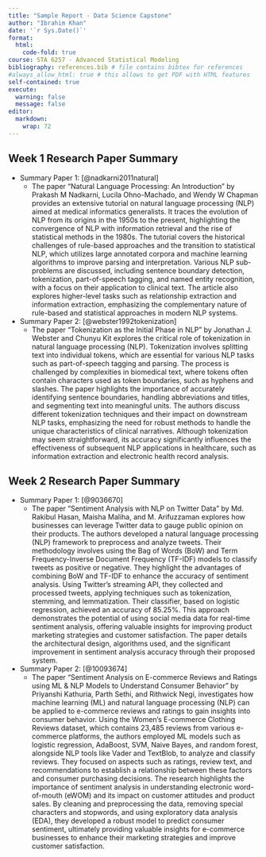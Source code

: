 ```yaml
---
title: "Sample Report - Data Science Capstone"
author: "Ibrahim Khan"
date: '`r Sys.Date()`'
format:
  html:
    code-fold: true
course: STA 6257 - Advanced Statistical Modeling
bibliography: references.bib # file contains bibtex for references
#always_allow_html: true # this allows to get PDF with HTML features
self-contained: true
execute: 
  warning: false
  message: false
editor: 
  markdown: 
    wrap: 72
---
```


## Week 1 Research Paper Summary
  - Summary Paper 1: [@nadkarni2011natural]
    - The paper "Natural Language Processing: An Introduction" by Prakash M Nadkarni, Lucila Ohno-Machado, and Wendy W Chapman provides an extensive tutorial on natural language processing (NLP) aimed at medical informatics generalists. It traces the evolution of NLP from its origins in the 1950s to the present, highlighting the convergence of NLP with information retrieval and the rise of statistical methods in the 1980s. The tutorial covers the historical challenges of rule-based approaches and the transition to statistical NLP, which utilizes large annotated corpora and machine learning algorithms to improve parsing and interpretation. Various NLP sub-problems are discussed, including sentence boundary detection, tokenization, part-of-speech tagging, and named entity recognition, with a focus on their application to clinical text. The article also explores higher-level tasks such as relationship extraction and information extraction, emphasizing the complementary nature of rule-based and statistical approaches in modern NLP systems.
  - Summary Paper 2: [@webster1992tokenization]
    - The paper "Tokenization as the Initial Phase in NLP" by Jonathan J. Webster and Chunyu Kit explores the critical role of tokenization in natural language processing (NLP). Tokenization involves splitting text into individual tokens, which are essential for various NLP tasks such as part-of-speech tagging and parsing. The process is challenged by complexities in biomedical text, where tokens often contain characters used as token boundaries, such as hyphens and slashes. The paper highlights the importance of accurately identifying sentence boundaries, handling abbreviations and titles, and segmenting text into meaningful units. The authors discuss different tokenization techniques and their impact on downstream NLP tasks, emphasizing the need for robust methods to handle the unique characteristics of clinical narratives. Although tokenization may seem straightforward, its accuracy significantly influences the effectiveness of subsequent NLP applications in healthcare, such as information extraction and electronic health record analysis.

## Week 2 Research Paper Summary
  - Summary Paper 1: [@9036670]
    - The paper "Sentiment Analysis with NLP on Twitter Data" by Md. Rakibul Hasan, Maisha Maliha, and M. Arifuzzaman explores how businesses can leverage Twitter data to gauge public opinion on their products. The authors developed a natural language processing (NLP) framework to preprocess and analyze tweets. Their methodology involves using the Bag of Words (BoW) and Term Frequency-Inverse Document Frequency (TF-IDF) models to classify tweets as positive or negative. They highlight the advantages of combining BoW and TF-IDF to enhance the accuracy of sentiment analysis. Using Twitter's streaming API, they collected and processed tweets, applying techniques such as tokenization, stemming, and lemmatization. Their classifier, based on logistic regression, achieved an accuracy of 85.25%. This approach demonstrates the potential of using social media data for real-time sentiment analysis, offering valuable insights for improving product marketing strategies and customer satisfaction. The paper details the architectural design, algorithms used, and the significant improvement in sentiment analysis accuracy through their proposed system.
  - Summary Paper 2: [@10093674]
    - The paper "Sentiment Analysis on E-commerce Reviews and Ratings using ML & NLP Models to Understand Consumer Behavior" by Priyanshi Kathuria, Parth Sethi, and Rithwick Negi, investigates how machine learning (ML) and natural language processing (NLP) can be applied to e-commerce reviews and ratings to gain insights into consumer behavior. Using the Women’s E-commerce Clothing Reviews dataset, which contains 23,485 reviews from various e-commerce platforms, the authors employed ML models such as logistic regression, AdaBoost, SVM, Naive Bayes, and random forest, alongside NLP tools like Vader and TextBlob, to analyze and classify reviews. They focused on aspects such as ratings, review text, and recommendations to establish a relationship between these factors and consumer purchasing decisions. The research highlights the importance of sentiment analysis in understanding electronic word-of-mouth (eWOM) and its impact on customer attitudes and product sales. By cleaning and preprocessing the data, removing special characters and stopwords, and using exploratory data analysis (EDA), they developed a robust model to predict consumer sentiment, ultimately providing valuable insights for e-commerce businesses to enhance their marketing strategies and improve customer satisfaction.
